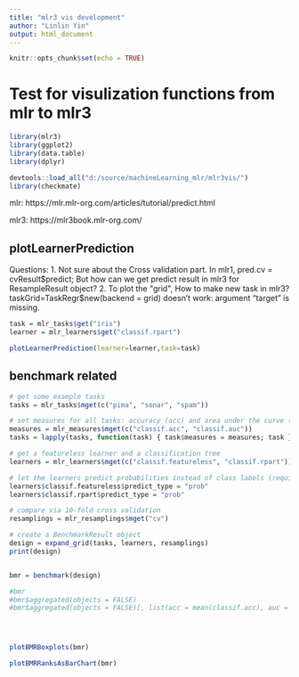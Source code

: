 ---
title: "mlr3 vis development"
author: "Linlin Yin"
output: html_document
---

```{r setup, include=FALSE}
knitr::opts_chunk$set(echo = TRUE)
```

# Test for visulization functions from mlr to mlr3

```{r}
library(mlr3)
library(ggplot2)
library(data.table)
library(dplyr)

devtools::load_all("d:/source/machineLearning_mlr/mlr3vis/")
library(checkmate)
```

mlr: https://mlr.mlr-org.com/articles/tutorial/predict.html  

mlr3: https://mlr3book.mlr-org.com/  

## plotLearnerPrediction

Questions: 
1. Not sure about the Cross validation part. In mlr1, pred.cv = cvResult$predict; But how can we get predict result in mlr3 for ResampleResult object?
2. To plot the "grid", How to make new task in mlr3? taskGrid=TaskRegr$new(backend = grid) doesn't work: argument "target" is missing.

```{r}

task = mlr_tasks$get("iris")
learner = mlr_learners$get("classif.rpart")

plotLearnerPrediction(learner=learner,task=task)

```

## benchmark related
```{r}

# get some example tasks
tasks = mlr_tasks$mget(c("pima", "sonar", "spam"))

# set measures for all tasks: accuracy (acc) and area under the curve (auc)
measures = mlr_measures$mget(c("classif.acc", "classif.auc"))
tasks = lapply(tasks, function(task) { task$measures = measures; task })

# get a featureless learner and a classification tree
learners = mlr_learners$mget(c("classif.featureless", "classif.rpart"))

# let the learners predict probabilities instead of class labels (required for AUC measure)
learners$classif.featureless$predict_type = "prob"
learners$classif.rpart$predict_type = "prob"

# compare via 10-fold cross validation
resamplings = mlr_resamplings$mget("cv")

# create a BenchmarkResult object
design = expand_grid(tasks, learners, resamplings)
print(design)


bmr = benchmark(design)

#bmr
#bmr$aggregated(objects = FALSE)
#bmr$aggregated(objects = FALSE)[, list(acc = mean(classif.acc), auc = mean(classif.auc)), by = "learner_id"]





```


```{r}

plotBMRBoxplots(bmr)

```


```{r}


plotBMRRanksAsBarChart(bmr)
```





